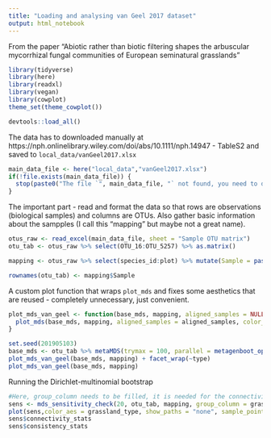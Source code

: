 ---
title: "Loading and analysing van Geel 2017 dataset"
output: html_notebook
---

From the paper "Abiotic rather than biotic filtering shapes the arbuscular mycorrhizal fungal communities of European seminatural grasslands"



```{r setup}
library(tidyverse)
library(here)
library(readxl)
library(vegan)
library(cowplot)
theme_set(theme_cowplot())

devtools::load_all()

```

The data has to downloaded manually at https://nph.onlinelibrary.wiley.com/doi/abs/10.1111/nph.14947 - TableS2 and saved to `local_data/vanGeel2017.xlsx`


```{r check_data}
main_data_file <- here("local_data","vanGeel2017.xlsx")
if(!file.exists(main_data_file)) {
  stop(paste0("The file `", main_data_file, "` not found, you need to download it manually."))
}
```

The important part - read and format the data so that rows are observations (biological samples) and columns are OTUs. Also gather basic information about the sampples (I call this "mapping" but maybe not a great name).


```{r load_data}
otus_raw <- read_excel(main_data_file, sheet = "Sample OTU matrix")
otu_tab <- otus_raw %>% select(OTU_16:OTU_5257) %>% as.matrix()

mapping <- otus_raw %>% select(species_id:plot) %>% mutate(Sample = paste0("S_",1:n()), type = if_else(species_id == "soil", "Soil", "Root"))

rownames(otu_tab) <- mapping$Sample
```

A custom plot function that wraps `plot_mds` and fixes some aesthetics that are reused - completely unnecessary, just convenient.


```{r}
plot_mds_van_geel <- function(base_mds, mapping, aligned_samples = NULL, show_paths = "none", ...) {
  plot_mds(base_mds, mapping, aligned_samples = aligned_samples, color_aes = grassland_type, show_paths = show_paths, sample_point_alpha = 0.1)
}
```


```{r}
set.seed(201905103)
base_mds <- otu_tab %>% metaMDS(trymax = 100, parallel = metagenboot_options('cores'))
plot_mds_van_geel(base_mds, mapping) + facet_wrap(~type)
plot_mds_van_geel(base_mds, mapping)
```

Running the Dirichlet-multinomial bootstrap

```{r}
#Here, group_column needs to be filled, it is needed for the connectivity metric (not directly using right now, but it is of interest). group_column should be the main factor in the data.
sens <- mds_sensitivity_check(20, otu_tab, mapping, group_column = grassland_type, trace = 0)
plot(sens,color_aes = grassland_type, show_paths = "none", sample_point_alpha = 0.1)
sens$connectivity_stats
sens$consistency_stats
```
